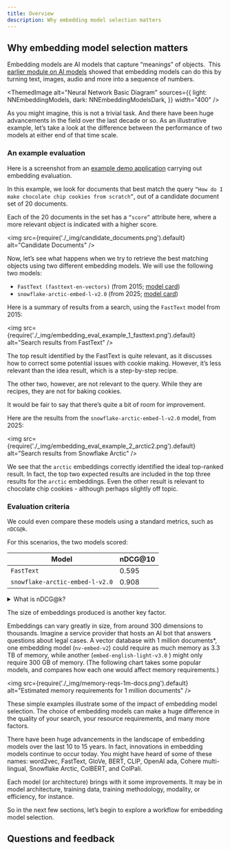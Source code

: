 ```yaml
---
title: Overview
description: Why embedding model selection matters
---
```



## <i class="fa-solid fa-chalkboard-user"></i> Why embedding model selection matters

Embedding models are AI models that capture “meanings” of objects.  This [earlier module on AI models](../010_ai_models_deep_dive/index.mdx) showed that embedding models can do this by turning text, images, audio and more into a sequence of numbers.


<ThemedImage
  alt="Neural Network Basic Diagram"
  sources={{
    light: NNEmbeddingModels,
    dark: NNEmbeddingModelsDark,
  }}
  width="400"
/>

As you might imagine, this is not a trivial task. And there have been huge advancements in the field over the last decade or so. As an illustrative example, let’s take a look at the difference between the performance of two models at either end of that time scale.

### <i class="fa-solid fa-chalkboard"></i> An example evaluation

Here is a screenshot from an [example demo application](https://github.com/databyjp/emb_eval_toybox) carrying out embedding evaluation.

In this example, we look for documents that best match the query `“How do I make chocolate chip cookies from scratch”`, out of a candidate document set of 20 documents.

Each of the 20 documents in the set has a `“score”` attribute here, where a more relevant object is indicated with a higher score.

<img
    src={require('./_img/candidate_documents.png').default}
    alt="Candidate Documents"
/>

Now, let’s see what happens when we try to retrieve the best matching objects using two different embedding models. We will use the following two models:

- `FastText (fasttext-en-vectors)` (from 2015; [model card](https://huggingface.co/facebook/fasttext-en-vectors))
- `snowflake-arctic-embed-l-v2.0` (from 2025; [model card](https://huggingface.co/Snowflake/snowflake-arctic-embed-l-v2.0))

Here is a summary of results from a search, using the `FastText` model from 2015:

<img
    src={require('./_img/embedding_eval_example_1_fasttext.png').default}
    alt="Search results from FastText"
/>

The top result identified by the FastText is quite relevant, as it discusses how to correct some potential issues with cookie making. However, it’s less relevant than the idea result, which is a step-by-step recipe.

The other two, however, are not relevant to the query. While they are recipes, they are not for baking cookies.

It would be fair to say that there’s quite a bit of room for improvement.

Here are the results from the `snowflake-arctic-embed-l-v2.0` model, from 2025:

<img
    src={require('./_img/embedding_eval_example_2_arctic2.png').default}
    alt="Search results from Snowflake Arctic"
/>

We see that the `arctic` embeddings correctly identified the ideal top-ranked result. In fact, the top two expected results are included in the top three results for the `arctic` embeddings. Even the other result is relevant to chocolate chip cookies - although perhaps slightly off topic.

### <i class="fa-solid fa-chalkboard"></i> Evaluation criteria

We could even compare these models using a standard metrics, such as `nDCG@k`.

For this scenarios, the two models scored:

| Model | nDCG@10 |
| --- | --- |
| `FastText` | 0.595 |
| `snowflake-arctic-embed-l-v2.0` | 0.908 |

<details>
  <summary>What is nDCG@k?</summary>

`nDCG` is a metric used to evaluate the returned results in information retrieval. It rewards the model for returning the most relevant results at the top of the list. The `@k` indicates that only the top `k` results are considered.

[Read more](https://en.wikipedia.org/wiki/Discounted_cumulative_gain)

</details>

The size of embeddings produced is another key factor.

Embeddings can vary greatly in size, from around 300 dimensions to thousands. Imagine a service provider that hosts an AI bot that answers questions about legal cases. A vector database with 1 million documents*, one embedding model (`nv-embed-v2`) could require as much memory as 3.3 TB of memory, while another (`embed-english-light-v3.0` ) might only require 300 GB of memory. (The following chart takes some popular models, and compares how each one would affect memory requirements.)

<img
    src={require('./_img/memory-reqs-1m-docs.png').default}
    alt="Estimated memory requirements for 1 million documents"
/>

These simple examples illustrate some of the impact of embedding model selection. The choice of embedding models can make a huge difference in the quality of your search, your resource requirements, and many more factors.

There have been huge advancements in the landscape of embedding models over the last 10 to 15 years. In fact, innovations in embedding models continue to occur today. You might have heard of some of these names: word2vec, FastText, GloVe, BERT, CLIP, OpenAI ada, Cohere multi-lingual, Snowflake Arctic, ColBERT, and ColPali.

Each model (or architecture) brings with it some improvements. It may be in model architecture, training data, training methodology, modality, or efficiency, for instance.

So in the next few sections, let’s begin to explore a workflow for embedding model selection.

## Questions and feedback


<DocsFeedback/>
